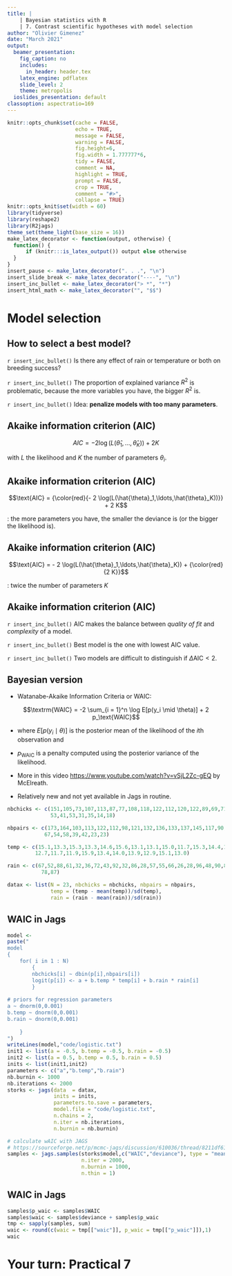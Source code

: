 ```yaml
---
title: |
    | Bayesian statistics with R
    | 7. Contrast scientific hypotheses with model selection
author: "Olivier Gimenez"
date: "March 2021"
output:
  beamer_presentation:
    fig_caption: no
    includes:
      in_header: header.tex
    latex_engine: pdflatex
    slide_level: 2
    theme: metropolis
  ioslides_presentation: default
classoption: aspectratio=169
---
```


```r
knitr::opts_chunk$set(cache = FALSE, 
                      echo = TRUE, 
                      message = FALSE, 
                      warning = FALSE,
                      fig.height=6, 
                      fig.width = 1.777777*6,
                      tidy = FALSE, 
                      comment = NA, 
                      highlight = TRUE, 
                      prompt = FALSE, 
                      crop = TRUE,
                      comment = "#>",
                      collapse = TRUE)
knitr::opts_knit$set(width = 60)
library(tidyverse)
library(reshape2)
library(R2jags)
theme_set(theme_light(base_size = 16))
make_latex_decorator <- function(output, otherwise) {
  function() {
      if (knitr:::is_latex_output()) output else otherwise
  }
}
insert_pause <- make_latex_decorator(". . .", "\n")
insert_slide_break <- make_latex_decorator("----", "\n")
insert_inc_bullet <- make_latex_decorator("> *", "*")
insert_html_math <- make_latex_decorator("", "$$")
```


# Model selection

## How to select a best model?

`r insert_inc_bullet()` Is there any effect of rain or temperature or both on breeding success?

`r insert_inc_bullet()` The proportion of explained variance $R^2$ is problematic, because the more variables you have, the bigger $R^2$ is.

`r insert_inc_bullet()` Idea: **penalize models with too many parameters**.

## Akaike information criterion (AIC)

$$AIC = - 2 \log(L(\hat{\theta}_1,\ldots,\hat{\theta}_K)) + 2 K$$

with $L$ the likelihood and $K$ the number of parameters $\theta_i$.

## Akaike information criterion (AIC)

$$\text{AIC} = {\color{red}{- 2 \log(L(\hat{\theta}_1,\ldots,\hat{\theta}_K))}} + 2 K$$

\textcolor{red}{A measure of goodness-of-fit of the model to the data}: the more parameters you have, the smaller the deviance is (or the bigger the likelihood is).

## Akaike information criterion (AIC)

$$\text{AIC} = - 2 \log(L(\hat{\theta}_1,\ldots,\hat{\theta}_K)) + {\color{red}{2 K}}$$

\textcolor{red}{A penalty}: twice the number of parameters $K$

## Akaike information criterion (AIC)

`r insert_inc_bullet()` AIC makes the balance between *quality of fit* and *complexity* of a model.

`r insert_inc_bullet()` Best model is the one with lowest AIC value.

`r insert_inc_bullet()` Two models are difficult to distinguish if $\Delta \text{AIC} < 2$.

## Bayesian version

* Watanabe-Akaike Information Criteria or WAIC:

$$\textrm{WAIC} = -2 \sum_{i = 1}^n \log E[p(y_i \mid \theta)] + 
                  2 p_\text{WAIC}$$

* where $E[p(y_i \mid \theta)]$ is the posterior mean of the likelihood of the $i$th observation and

* $p_\text{WAIC}$ is a penalty computed using the posterior variance of the likelihood. 
* More in this video <https://www.youtube.com/watch?v=vSjL2Zc-gEQ> by McElreath.

* Relatively new and not yet available in Jags in routine.

```r
nbchicks <- c(151,105,73,107,113,87,77,108,118,122,112,120,122,89,69,71,
              53,41,53,31,35,14,18)

nbpairs <- c(173,164,103,113,122,112,98,121,132,136,133,137,145,117,90,80,
            67,54,58,39,42,23,23)

temp <- c(15.1,13.3,15.3,13.3,14.6,15.6,13.1,13.1,15.0,11.7,15.3,14.4,14.4,
         12.7,11.7,11.9,15.9,13.4,14.0,13.9,12.9,15.1,13.0)

rain <- c(67,52,88,61,32,36,72,43,92,32,86,28,57,55,66,26,28,96,48,90,86,
           78,87)

datax <- list(N = 23, nbchicks = nbchicks, nbpairs = nbpairs, 
              temp = (temp - mean(temp))/sd(temp), 
              rain = (rain - mean(rain))/sd(rain))

```


## WAIC in Jags

```r
model <- 
paste("
model
{
	for( i in 1 : N) 
		{
		nbchicks[i] ~ dbin(p[i],nbpairs[i])
		logit(p[i]) <- a + b.temp * temp[i] + b.rain * rain[i]
		}
			
# priors for regression parameters
a ~ dnorm(0,0.001)
b.temp ~ dnorm(0,0.001)
b.rain ~ dnorm(0,0.001)
			
	}
")
writeLines(model,"code/logistic.txt")
init1 <- list(a = -0.5, b.temp = -0.5, b.rain = -0.5)
init2 <- list(a = 0.5, b.temp = 0.5, b.rain = 0.5)
inits <- list(init1,init2)
parameters <- c("a","b.temp","b.rain")
nb.burnin <- 1000
nb.iterations <- 2000
storks <- jags(data  = datax,
               inits = inits,
               parameters.to.save = parameters,
               model.file = "code/logistic.txt",
               n.chains = 2,
               n.iter = nb.iterations,
               n.burnin = nb.burnin)
```

```r
# calculate wAIC with JAGS
# https://sourceforge.net/p/mcmc-jags/discussion/610036/thread/8211df61/#ea5c
samples <- jags.samples(storks$model,c("WAIC","deviance"), type = "mean", 
						n.iter = 2000,
						n.burnin = 1000,
						n.thin = 1)
```

## WAIC in Jags

```r
samples$p_waic <- samples$WAIC
samples$waic <- samples$deviance + samples$p_waic
tmp <- sapply(samples, sum)
waic <- round(c(waic = tmp[["waic"]], p_waic = tmp[["p_waic"]]),1)
waic
```

# Your turn: Practical 7

